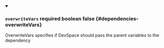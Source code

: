 
<details className="config-field" data-expandable="false" open>
<summary>

### `overwriteVars` <span className="config-field-required" data-required="false">required</span> <span className="config-field-type">boolean</span> <span className="config-field-default">false</span> <span className="config-field-enum"></span> {#dependencies-overwriteVars}

OverwriteVars specifies if DevSpace should pass the parent variables to the dependency

</summary>



</details>
